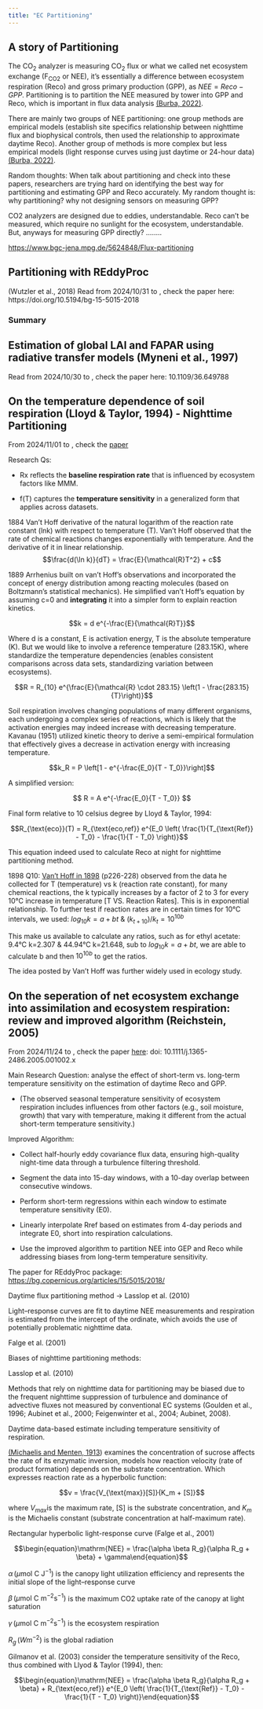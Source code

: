 ```yaml
---
title: "EC Partitioning"
---
```


## A story of Partitioning

The CO~2~ analyzer is measuring CO~2~ flux or what we called net ecosystem exchange (F~CO2~ or NEE), it's essentially a difference between ecosystem respiration (Reco) and gross primary production (GPP), as $NEE = Reco - GPP$. Partitioning is to partition the NEE measured by tower into GPP and Reco, which is important in flux data analysis [(Burba, 2022)](https://www.licor.com/env/products/eddy-covariance/ec-book/).

There are mainly two groups of NEE partitioning: one group methods are empirical models (establish site specifics relationship between nighttime flux and biophysical controls, then used the relationship to approximate daytime Reco). Another group of methods is more complex but less empirical models (light response curves using just daytime or 24-hour data) [(Burba, 2022)](https://www.licor.com/env/products/eddy-covariance/ec-book/).

Random thoughts: When talk about partitioning and check into these papers, researchers are trying hard on identifying the best way for partitioning and estimating GPP and Reco accurately. My random thought is: why partitioning? why not designing sensors on measuring GPP?

CO2 analyzers are designed due to eddies, understandable. Reco can't be measured, which require no sunlight for the ecosystem, understandable. But, anyways for measuring GPP directly? ........

<https://www.bgc-jena.mpg.de/5624848/Flux-partitioning>

## Partitioning with REddyProc

(Wutzler et al., 2018) Read from 2024/10/31 to , check the paper here: https://doi.org/10.5194/bg-15-5015-2018

### Summary

## Estimation of global LAI and FAPAR using radiative transfer models (Myneni et al., 1997)

Read from 2024/10/30 to , check the paper here: 10.1109/36.649788

## On the temperature dependence of soil respiration (Lloyd & Taylor, 1994) - Nighttime Partitioning

From 2024/11/01 to , check the [paper](https://www.jstor.org/stable/2389824)

Research Qs:

-   Rx​ reflects the **baseline respiration rate** that is influenced by ecosystem factors like MMM.

-   f(T) captures the **temperature sensitivity** in a generalized form that applies across datasets.

1884 Van't Hoff derivative of the natural logarithm of the reaction rate constant (lnk) with respect to temperature (T). Van’t Hoff observed that the rate of chemical reactions changes exponentially with temperature. And the derivative of it in linear relationship. $$\frac{d(\ln k)}{dT} = \frac{E}{\mathcal{R}T^2} + c$$

1889 Arrhenius built on van’t Hoff’s observations and incorporated the concept of energy distribution among reacting molecules (based on Boltzmann's statistical mechanics). He simplified van’t Hoff’s equation by assuming c=0 and **integrating** it into a simpler form to explain reaction kinetics.

$$k = d e^{-\frac{E}{\mathcal{R}T}}$$

Where d is a constant, E is activation energy, T is the absolute temperature (K). But we would like to involve a reference temperature (283.15K), where standardize the temperature dependencies (enables consistent comparisons across data sets, standardizing variation between ecosystems).

$$R = R_{10} e^{\frac{E}{\mathcal{R} \cdot 283.15} \left(1 - \frac{283.15}{T}\right)}$$

Soil respiration involves changing populations of many different organisms, each undergoing a complex series of reactions, which is likely that the activation energies may indeed increase with decreasing temperature. Kavanau (1951) utilized kinetic theory to derive a semi-empirical formulation that effectively gives a decrease in activation energy with increasing temperature.

$$k_R = P \left[1 - e^{-\frac{E_0}{T - T_0}}\right]$$

A simplified version:

$$
R = A e^{-\frac{E_0}{T - T_0}}
$$

Final form relative to 10 celsius degree by Lloyd & Taylor, 1994:

$$R_{\text{eco}}(T) = R_{\text{eco,ref}} e^{E_0 \left( \frac{1}{T_{\text{Ref}} - T_0} - \frac{1}{T - T_0} \right)}$$

This equation indeed used to calculate Reco at night for nighttime partitioning method.

1898 Q10: [Van't Hoff in 1898](https://archive.org/details/lecturesontheore0000drjh/page/226/mode/2up) (p226-228) observed from the data he collected for T (temperature) vs k (reaction rate constant), for many chemical reactions, the k typically increases by a factor of 2 to 3 for every 10°C increase in temperature \[T VS. Reaction Rates\]. This is in exponential relationship. To further test if reaction rates are in certain times for 10°C intervals, we used: $log_{10}k = a +bt$ & $(k_{t+10})/k_t = 10^{10b}$

This make us available to calculate any ratios, such as for ethyl acetate: 9.4°C k=2.307 & 44.94°C k=21.648, sub to $log_{10}k = a +bt$, we are able to calculate b and then $10^{10b}$ to get the ratios.

The idea posted by Van't Hoff was further widely used in ecology study.

## On the seperation of net ecosystem exchange into assimilation and ecosystem respiration: review and improved algorithm (Reichstein, 2005)

From 2024/11/24 to , check the paper [here](https://onlinelibrary.wiley.com/doi/abs/10.1111/j.1365-2486.2005.001002.x): doi: 10.1111/j.1365-2486.2005.001002.x

Main Research Question: analyse the effect of short-term vs. long-term temperature sensitivity on the estimation of daytime Reco and GPP.

-   (The observed seasonal temperature sensitivity of ecosystem respiration includes influences from other factors (e.g., soil moisture, growth) that vary with temperature, making it different from the actual short-term temperature sensitivity.)

Improved Algorithm:

-   Collect half-hourly eddy covariance flux data, ensuring high-quality night-time data through a turbulence filtering threshold.

-   Segment the data into 15-day windows, with a 10-day overlap between consecutive windows.

-   Perform short-term regressions within each window to estimate temperature sensitivity (E0).

-   Linearly interpolate Rref based on estimates from 4-day periods and integrate E0, short into respiration calculations.

-   Use the improved algorithm to partition NEE into GEP and Reco while addressing biases from long-term temperature sensitivity.

The paper for REddyProc package: <https://bg.copernicus.org/articles/15/5015/2018/>

Daytime flux partitioning method -\> Lasslop et al. (2010)

Light–response curves are fit to daytime NEE measurements and respiration is estimated from the intercept of the ordinate, which avoids the use of potentially problematic nighttime data.

Falge et al. (2001)

Biases of nighttime partitioning methods:

Lasslop et al. (2010)

Methods that rely on nighttime data for partitioning may be biased due to the frequent nighttime suppression of turbulence and dominance of advective fluxes not measured by conventional EC systems (Goulden et al., 1996; Aubinet et al., 2000; Feigenwinter et al., 2004; Aubinet, 2008).

Daytime data-based estimate including temperature sensitivity of respiration.

[(Michaelis and Menten, 1913](https://www.chem.uwec.edu/Chem352_F18/pages/readings/media/Michaelis_&_Menton_1913.pdf)) examines the concentration of sucrose affects the rate of its enzymatic inversion, models how reaction velocity (rate of product formation) depends on the substrate concentration. Which expresses reaction rate as a hyperbolic function:

$$v = \frac{V_{\text{max}}[S]}{K_m + [S]}$$

where $V_{max}$​ is the maximum rate, \[S\] is the substrate concentration, and $K_m$​ is the Michaelis constant (substrate concentration at half-maximum rate).

Rectangular hyperbolic light-response curve (Falge et al., 2001)

$$\begin{equation}\mathrm{NEE} = \frac{\alpha \beta R_g}{\alpha R_g + \beta} + \gamma\end{equation}$$

$\alpha \, (\mu\text{mol C J}^{-1})$ is the canopy light utilization efficiency and represents the initial slope of the light–response curve

$\beta \, (\mu\text{mol C m}^{-2} \text{s}^{-1})$ is the maximum CO2 uptake rate of the canopy at light saturation

$\gamma \, (\mu\text{mol C m}^{-2} \text{s}^{-1})$ is the ecosystem respiration

$R_g \, ({W m}^{-2})$ is the global radiation

Gilmanov et al. (2003) consider the temperature sensitivity of the Reco, thus combined with Llyod & Taylor (1994), then:

$$\begin{equation}\mathrm{NEE} = \frac{\alpha \beta R_g}{\alpha R_g + \beta} + R_{\text{eco,ref}} e^{E_0 \left( \frac{1}{T_{\text{Ref}} - T_0} - \frac{1}{T - T_0} \right)}\end{equation}$$
